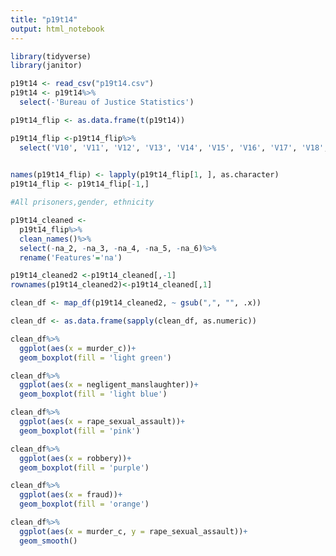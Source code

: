 ```yaml
---
title: "p19t14"
output: html_notebook
---
```


```r
library(tidyverse)
library(janitor)

p19t14 <- read_csv("p19t14.csv")
p19t14 <- p19t14%>%
  select(-'Bureau of Justice Statistics')

p19t14_flip <- as.data.frame(t(p19t14))

```


```r
p19t14_flip <-p19t14_flip%>%
  select('V10', 'V11', 'V12', 'V13', 'V14', 'V15', 'V16', 'V17', 'V18', 'V19', 'V20', 'V21', 'V22', 'V23', 'V24', 'V25', 'V26','V27', 'V28', 'V29', 'V30', 'V31', 'V32')
  
```

```r
names(p19t14_flip) <- lapply(p19t14_flip[1, ], as.character)
p19t14_flip <- p19t14_flip[-1,]

#All prisoners,gender, ethnicity
```


```r
p19t14_cleaned <- 
  p19t14_flip%>%
  clean_names()%>%
  select(-na_2, -na_3, -na_4, -na_5, -na_6)%>%
  rename('Features'='na')
```

```r
p19t14_cleaned2 <-p19t14_cleaned[,-1]
rownames(p19t14_cleaned2)<-p19t14_cleaned[,1]
```


```r
clean_df <- map_df(p19t14_cleaned2, ~ gsub(",", "", .x))

```

```r
clean_df <- as.data.frame(sapply(clean_df, as.numeric))
```

```r
clean_df%>%
  ggplot(aes(x = murder_c))+
  geom_boxplot(fill = 'light green')
```

```r
clean_df%>%
  ggplot(aes(x = negligent_manslaughter))+
  geom_boxplot(fill = 'light blue')
```


```r
clean_df%>%
  ggplot(aes(x = rape_sexual_assault))+
  geom_boxplot(fill = 'pink')
```


```r
clean_df%>%
  ggplot(aes(x = robbery))+
  geom_boxplot(fill = 'purple')
```

```r
clean_df%>%
  ggplot(aes(x = fraud))+
  geom_boxplot(fill = 'orange')
```


```r
clean_df%>%
  ggplot(aes(x = murder_c, y = rape_sexual_assault))+
  geom_smooth()
```


